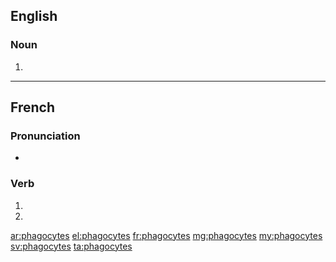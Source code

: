 {{also|phagocytés}}
==English==

===Noun===
{{head|en}}

# {{plural of|phagocyte}}

----

==French==

===Pronunciation===
* {{homophones|lang=fr|phagocyte|phagocytent}}

===Verb===
{{fr-verb-form}}

# {{conjugation of|phagocyter||2|s|pres|ind|lang=fr}}
# {{conjugation of|phagocyter||2|s|pres|sub|lang=fr}}

[[ar:phagocytes]]
[[el:phagocytes]]
[[fr:phagocytes]]
[[mg:phagocytes]]
[[my:phagocytes]]
[[sv:phagocytes]]
[[ta:phagocytes]]